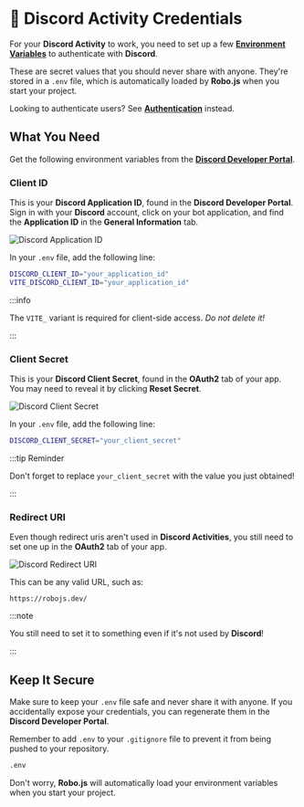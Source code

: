 
# 🔑 Discord Activity Credentials

For your **Discord Activity** to work, you need to set up a few **[Environment Variables](/robojs/environment-variables)** to authenticate with **Discord**.

These are secret values that you should never share with anyone. They're stored in a `.env` file, which is automatically loaded by **Robo.js** when you start your project.

Looking to authenticate users? See **[Authentication](./authentication)** instead.

## What You Need

Get the following environment variables from the **[Discord Developer Portal](https://discord.com/developers/applications)**.

<CardContainer>
	<Card
		title="🔗 Discord Developer Portal"
		description="Get your Discord Activity credentials here."
		href="https://discord.com/developers/applications"
	/>
</CardContainer>

### Client ID

This is your **Discord Application ID**, found in the **Discord Developer Portal**. Sign in with your **Discord** account, click on your bot application, and find the **Application ID** in the **General Information** tab.

![Discord Application ID](/img/discord-client-id.png)

In your `.env` file, add the following line:

```bash title=".env"
DISCORD_CLIENT_ID="your_application_id"
VITE_DISCORD_CLIENT_ID="your_application_id"
```

:::info

The `VITE_` variant is required for client-side access. _Do not delete it!_

:::

### Client Secret

This is your **Discord Client Secret**, found in the **OAuth2** tab of your app. You may need to reveal it by clicking **Reset Secret**.

![Discord Client Secret](/img/discord-client-secret.png)

In your `.env` file, add the following line:

```bash title=".env"
DISCORD_CLIENT_SECRET="your_client_secret"
```

:::tip Reminder

Don't forget to replace `your_client_secret` with the value you just obtained!

:::

### Redirect URI

Even though redirect uris aren't used in **Discord Activities**, you still need to set one up in the **OAuth2** tab of your app.

![Discord Redirect URI](/img/discord-redirect-uri.png)

This can be any valid URL, such as:

```
https://robojs.dev/
```

:::note

You still need to set it to something even if it's not used by **Discord**!

:::

## Keep It Secure

Make sure to keep your `.env` file safe and never share it with anyone. If you accidentally expose your credentials, you can regenerate them in the **Discord Developer Portal**.

Remember to add `.env` to your `.gitignore` file to prevent it from being pushed to your repository.

```bash title=".gitignore"
.env
```

Don't worry, **Robo.js** will automatically load your environment variables when you start your project.

<CardContainer>
	<Card
		href="/robojs/environment-variables"
		title="🔑 Environment Variables"
		description="Learn how to manage environment variables in Robo.js."
	/>
</CardContainer>
